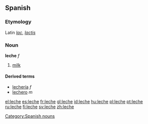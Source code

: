 {{see|lèche}}
==Spanish==

===Etymology===
Latin ''[[lac]]'', ''[[lactis]]''

===Noun===
'''leche''' ''f''

# [[milk]]

====Derived terms====
*[[lechería]] ''f''
*[[lechero]] ''m''

[[Category:Spanish nouns]]

[[el:leche]]
[[es:leche]]
[[fr:leche]]
[[gl:leche]]
[[id:leche]]
[[hu:leche]]
[[pl:leche]]
[[pt:leche]]
[[ru:leche]]
[[fi:leche]]
[[sv:leche]]
[[zh:leche]]